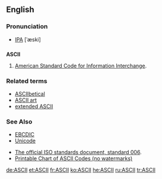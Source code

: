 ==English==
===Pronunciation===
* [[IPA]] [ˈæski]

==={{acronym}}===
'''ASCII'''

# {{computing}} [[American Standard Code for Information Interchange]].

===Related terms===
*[[ASCIIbetical]]
*[[ASCII art]]
*[[extended ASCII]]

===See Also===
*[[EBCDIC]]
*[[Unicode]]

*[http://www.itscj.ipsj.or.jp/ISO-IR/006.pdf The official ISO standards document, standard 006].
*[http://www.asciilist.com/ Printable Chart of ASCII Codes (no watermarks)]

[[de:ASCII]]
[[et:ASCII]]
[[fr:ASCII]]
[[ko:ASCII]]
[[he:ASCII]]
[[ru:ASCII]]
[[tr:ASCII]]